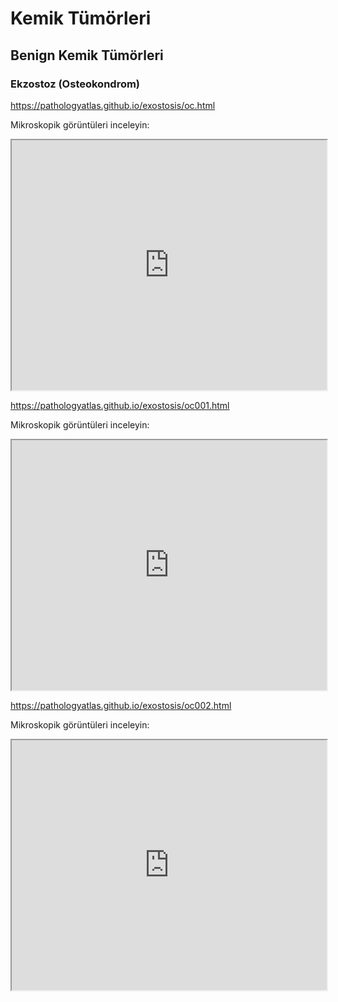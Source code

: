 # Kemik Tümörleri

## Benign Kemik Tümörleri

### Ekzostoz (Osteokondrom)

<https://pathologyatlas.github.io/exostosis/oc.html>

Mikroskopik görüntüleri inceleyin:

<iframe src="https://pathologyatlas.github.io/exostosis/oc.html" width="100%" height="400px">

</iframe>

<https://pathologyatlas.github.io/exostosis/oc001.html>

Mikroskopik görüntüleri inceleyin:

<iframe src="https://pathologyatlas.github.io/exostosis/oc001.html" width="100%" height="400px">

</iframe>

<https://pathologyatlas.github.io/exostosis/oc002.html>

Mikroskopik görüntüleri inceleyin:

<iframe src="https://pathologyatlas.github.io/exostosis/oc002.html" width="100%" height="400px">

</iframe>

### 
